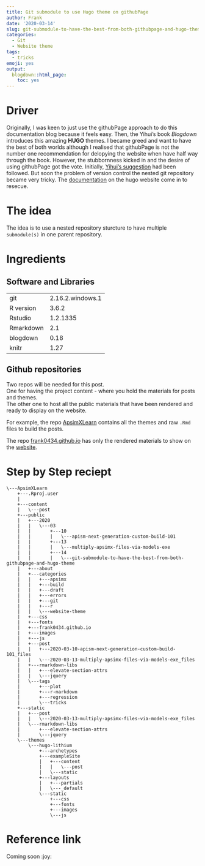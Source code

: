 ```yaml
---
title: Git submodule to use Hugo theme on githubPage
author: Frank
date: '2020-03-14'
slug: git-submodule-to-have-the-best-from-both-githubpage-and-hugo-theme
categories:
  - Git
  - Website theme
tags:
  - tricks
emoji: yes
output:
  blogdown::html_page:
    toc: yes
---
```



# Driver

Originally, I was keen to just use the githubPage approach to do this documentation blog because it feels easy. Then, the Yihui's book _Blogdown_ introduces this amazing **HUGO** themes. I became greed and want to have the best of both worlds although I realised that githubPage is not the number one recommendation for delopying the website when have half way through the book. However, the stubbornness kicked in and the desire of using githubPage got the vote. Initially, [Yihui's suggestion](https://bookdown.org/yihui/blogdown/github-pages.html) had been followed. But soon the problem of version control the nested git repository became very tricky. The [documentation](https://gohugo.io/hosting-and-deployment/hosting-on-github/) on the hugo website come in to resecue. 

# The idea

The idea is to use a nested repository sturcture to have multiple `submodule(s)` in one parent repository. 

# Ingredients 

## Software and Libraries

| | |
|:---|:----|
|git | 2.16.2.windows.1|
|R version | 3.6.2 |
|Rstudio |1.2.1335|
|Rmarkdown |2.1|
|blogdown |0.18|
|knitr |1.27|

## Github repositories 

Two repos will be needed for this post.   
One for having the project content - where you hold the materials for posts and themes.   
The other one to host all the public materials that have been rendered and ready to display on the website. 

For example, the repo [ApsimXLearn](https://github.com/frank0434/ApsimXLearn) contains all the themes and raw `.Rmd` files to build the posts. 

The repo [frank0434.github.io](https://github.com/frank0434/frank0434.github.io) has only the rendered materials to show on the [website](https://frank0434.github.io/). 

# Step by Step reciept


```
\---ApsimXLearn
    +---.Rproj.user
    |
    +---content
    |   \---post
    +---public
    |   +---2020
    |   |   \---03
    |   |       +---10
    |   |       |   \---apism-next-generation-custom-build-101
    |   |       +---13
    |   |       |   \---multiply-apsimx-files-via-models-exe
    |   |       +---14
    |   |       |   \---git-submodule-to-have-the-best-from-both-githubpage-and-hugo-theme
    |   +---about
    |   +---categories
    |   |   +---apsimx
    |   |   +---build
    |   |   +---draft
    |   |   +---errors
    |   |   +---git
    |   |   +---r
    |   |   \---website-theme
    |   +---css
    |   +---fonts
    |   +---frank0434.github.io
    |   +---images
    |   +---js
    |   +---post
    |   |   +---2020-03-10-apism-next-generation-custom-build-101_files
    |   |   \---2020-03-13-multiply-apsimx-files-via-models-exe_files
    |   +---rmarkdown-libs
    |   |   +---elevate-section-attrs
    |   |   \---jquery
    |   \---tags
    |       +---plot
    |       +---r-markdown
    |       +---regression
    |       \---tricks
    +---static
    |   +---post
    |   |   \---2020-03-13-multiply-apsimx-files-via-models-exe_files
    |   \---rmarkdown-libs
    |       +---elevate-section-attrs
    |       \---jquery
    \---themes
        \---hugo-lithium
            +---archetypes
            +---exampleSite
            |   +---content
            |   |   \---post
            |   \---static
            +---layouts
            |   +---partials
            |   \---_default
            \---static
                +---css
                +---fonts
                +---images
                \---js
```

# Reference link 


[](https://chrisjean.com/git-submodules-adding-using-removing-and-updating/)

Coming soon
:joy: